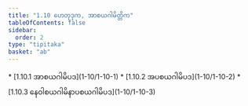 ```yaml
---
title: "1.10 ဟေတုဒုက, အာစယဂါမိတ္တိက"
tableOfContents: false
sidebar:
  order: 2
type: "tipitaka"
basket: "ab"
---
```



<DynamicBreadcrumb />



<TableOfContents>
* [1.10.1 အာစယဂါမိပဒ](1-10/1-10-1)
* [1.10.2 အပစယဂါမိပဒ](1-10/1-10-2)
* [1.10.3 နေဝါစယဂါမိနာပစယဂါမိပဒ](1-10/1-10-3)
</TableOfContents>
